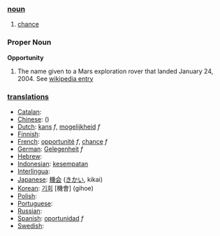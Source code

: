 === [[noun]] ===
# [[chance]]

===Proper Noun===
'''Opportunity'''

#The name given to a Mars exploration rover that landed January 24, 2004.  See [[w:MER-B|wikipedia entry]]

=== [[translation]]s ===

*[[Catalan]]: [[]] '' ''
*[[Chinese]]: [[]] ()
*[[Dutch]]: [[kans]] ''f'', [[mogelijkheid]] ''f''
*[[Finnish]]: [[]]
*[[French]]: [[opportunité]] ''f'', [[chance]] ''f''
*[[German]]: [[Gelegenheit]] ''f''
*[[Hebrew]]: [[]] '' ''
*[[Indonesian]]: [[sempat|kesempatan]]
*[[Interlingua]]: [[]]
*[[Japanese]]: [[機会]] ([[きかい]], kikai)
*[[Korean]]: [[기회]] [機會] (gihoe)
*[[Polish]]: [[]]
*[[Portuguese]]: [[]] '' ''
*[[Russian]]: [[]]
*[[Spanish]]: [[oportunidad]] ''f''
*[[Swedish]]: [[]] '' ''